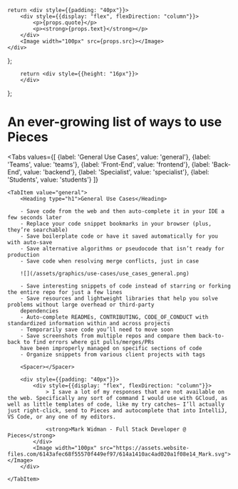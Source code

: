     return <div style={{padding: "40px"}}>
        <div style={{display: "flex", flexDirection: "column"}}>
            <p>{props.quote}</p>
            <p><strong>{props.text}</strong></p>
        </div>
        <Image width="100px" src={props.src}></Image>
    </div>
};


        return <div style={{height: "16px"}}>
        </div>
};

# An ever-growing list of ways to use Pieces

<Tabs
    values={[
        {label: 'General Use Cases', value: 'general'},
        {label: 'Teams', value: 'teams'},
        {label: 'Front-End', value: 'frontend'},
        {label: 'Back-End', value: 'backend'},
        {label: 'Specialist', value: 'specialist'},
        {label: 'Students', value: 'students'}
    ]}
>
    <TabItem value="general">
        <Heading type="h1">General Use Cases</Heading>

        - Save code from the web and then auto-complete it in your IDE a few seconds later
        - Replace your code snippet bookmarks in your browser (plus, they’re searchable)
        - Save boilerplate code or have it saved automatically for you with auto-save
        - Save alternative algorithms or pseudocode that isn’t ready for production
        - Save code when resolving merge conflicts, just in case

        ![](/assets/graphics/use-cases/use_cases_general.png)

        - Save interesting snippets of code instead of starring or forking the entire repo for just a few lines
        - Save resources and lightweight libraries that help you solve problems without large overhead or third-party
        dependencies
        - Auto-complete READMEs, CONTRIBUTING, CODE_OF_CONDUCT with standardized information within and across projects
        - Temporarily save code you’ll need to move soon
        - Save screenshots from multiple repos and compare them back-to-back to find errors where git pulls/merges/PRs
        have been improperly managed on specific sections of code
        - Organize snippets from various client projects with tags

        <Spacer></Spacer>

        <div style={{padding: "40px"}}>
            <div style={{display: "flex", flexDirection: "column"}}>
                > I save a lot of my responses that are not available on the web. Specifically any sort of command I would use with GCloud, as well as little templates of code, like my try catches— I’ll actually just right-click, send to Pieces and autocomplete that into IntelliJ, VS Code, or any one of my editors.

                <strong>Mark Widman - Full Stack Developer @ Pieces</strong>
            </div>
            <Image width="100px" src="https://assets.website-files.com/6143afec68f55570f449ef97/614a1410ac4ad020a1f08e14_Mark.svg"></Image>
        </div>

    </TabItem>

</Tabs>